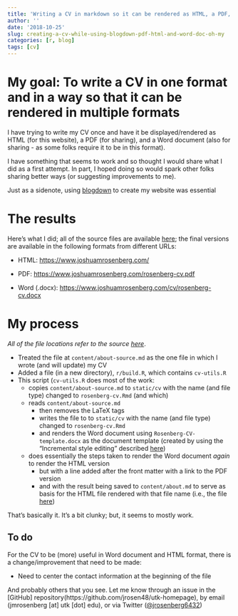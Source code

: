 ```yaml
---
title: 'Writing a CV in markdown so it can be rendered as HTML, a PDF, and a Word document - a first attempt'
author: ''
date: '2018-10-25'
slug: creating-a-cv-while-using-blogdown-pdf-html-and-word-doc-oh-my
categories: [r, blog]
tags: [cv]
---
```


# My goal: To write a CV in one format and in a way so that it can be rendered in multiple formats

I have trying to write my CV once and have it be displayed/rendered as HTML (for this website), a PDF (for sharing), and a Word document (also for sharing - as some folks require it to be in this format).

I have something that seems to work and so thought I would share what I did as a first attempt. In part, I hoped doing so would spark other folks sharing better ways (or suggesting improvements to me).

Just as a sidenote, using [blogdown](https://bookdown.org/yihui/blogdown/) to create my website was essential

# The results

Here's what I did; all of the source files are available [here](https://github.com/jrosen48/utk-homepage); the final versions are available in the following formats from different URLs:

- HTML: [https://www.joshuamrosenberg.com/](https://www.joshuamrosenberg.com/about/)

- PDF: [https://www.joshuamrosenberg.com/rosenberg-cv.pdf](https://www.joshuamrosenberg.com/rosenberg-cv.pdf) 

- Word (.docx): [https://www.joshuamrosenberg.com/cv/rosenberg-cv.docx](https://www.joshuamrosenberg.com/cv/rosenberg-cv.docx)

# My process

*All of the file locations refer to the source [here](ttps://github.com/jrosen48/utk-homepage)*.

- Treated the file at `content/about-source.md` as the one file in which I wrote (and will update) my CV
- Added a file (in a new directory), `r/build.R`, which contains `cv-utils.R`
- This script (`cv-utils.R` does most of the work:
    - copies `content/about-source.md` to `static/cv` with the name (and file type) changed to `rosenberg-cv.Rmd` (and which)
    - reads `content/about-source.md`
        - then removes the LaTeX tags 
        - writes the file to to `static/cv` with the name (and file type) changed to `rosenberg-cv.Rmd`
        - and renders the Word document using `Rosenberg-CV-template.docx` as the document template (created by using the "Incremental style editing" described [here](https://rmarkdown.rstudio.com/articles_docx.html))
    - does essentially the steps taken to render the Word document *again* to render the HTML version
        - but with a line added after the front matter with a link to the PDF version
        - and with the result being saved to `content/about.md` to serve as basis for the HTML file rendered with that file name (i.e., the file [here](https://www.joshuamrosenberg.com/about/))
        
That's basically it. It's a bit clunky; but, it seems to mostly work.
        
## To do

For the CV to be (more) useful in Word document and HTML format, there is a change/improvement that need to be made:

- Need to center the contact information at the beginning of the file

And probably others that you see. Let me know through an issue in the [GitHub] repository(https://github.com/jrosen48/utk-homepage), by email (jmrosenberg [at] utk [dot] edu), or via Twitter ([@jrosenberg6432](http://twitter.com/jrosenberg6432))